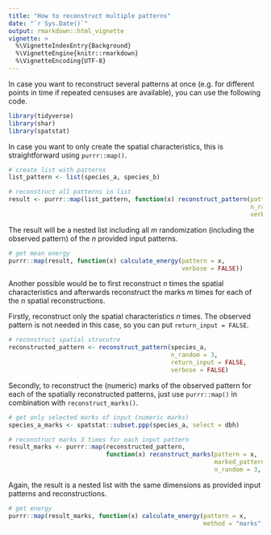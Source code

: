 ```yaml
---
title: "How to reconstruct multiple patterns"
date: "`r Sys.Date()`"
output: rmarkdown::html_vignette
vignette: >
  %\VignetteIndexEntry{Background}
  %\VignetteEngine{knitr::rmarkdown}
  %\VignetteEncoding{UTF-8}
---
```


In case you want to reconstruct several patterns at once (e.g. for different points in time if repeated censuses are available), you can use the following code.

```r
library(tidyverse)
library(shar)
library(spatstat)
```

In case you want to only create the spatial characteristics, this is straightforward using `purrr::map()`. 

```r
# create list with patterns
list_pattern <- list(species_a, species_b)

# reconstruct all patterns in list
result <- purrr::map(list_pattern, function(x) reconstruct_pattern(pattern = x, 
                                                                   n_random = 3, 
                                                                   verbose = FALSE))

```

The result will be a nested list including all *m* randomization (including the observed pattern) of the *n* provided input patterns. 

```r
# get mean energy
purrr::map(result, function(x) calculate_energy(pattern = x, 
                                                verbose = FALSE))
```

Another possible would be to first reconstruct *n* times the spatial characteristics and afterwards reconstruct the marks *m* times for each of the *n* spatial reconstructions.

Firstly, reconstruct only the spatial characteristics *n* times. The observed pattern is not needed in this case, so you can put `return_input = FALSE`.

```r
# reconstruct spatial strucutre
reconstructed_pattern <- reconstruct_pattern(species_a, 
                                             n_random = 3, 
                                             return_input = FALSE,
                                             verbose = FALSE)
```

Secondly, to reconstruct the (numeric) marks of the observed pattern for each of the spatially reconstructed patterns, just use `purrr::map()` in combination with `reconstruct_marks()`.

```r
# get only selected marks of input (numeric marks)
species_a_marks <- spatstat::subset.ppp(species_a, select = dbh)

# reconstruct marks 3 times for each input pattern
result_marks <- purrr::map(reconstructed_pattern, 
                           function(x) reconstruct_marks(pattern = x, 
                                                         marked_pattern = species_a_marks, 
                                                         n_random = 3, verbose = FALSE))
```

Again, the result is a nested list with the same dimensions as provided input patterns and reconstructions.

```r
# get energy
purrr::map(result_marks, function(x) calculate_energy(pattern = x, 
                                                      method = "marks", verbose = FALSE))
```

